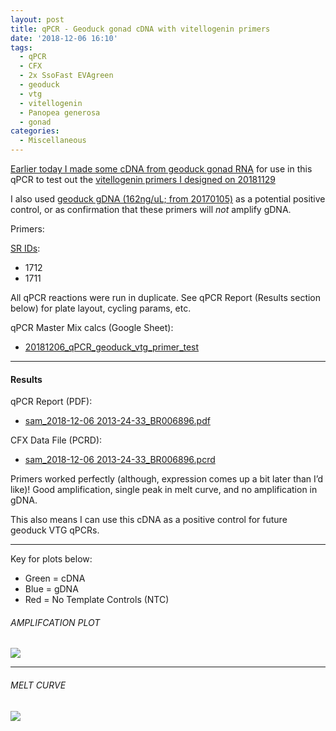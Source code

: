 ```yaml
---
layout: post
title: qPCR - Geoduck gonad cDNA with vitellogenin primers
date: '2018-12-06 16:10'
tags:
  - qPCR
  - CFX
  - 2x SsoFast EVAgreen
  - geoduck
  - vtg
  - vitellogenin
  - Panopea generosa
  - gonad
categories:
  - Miscellaneous
---
```

[Earlier today I made some cDNA from geoduck gonad RNA](https://robertslab.github.io/sams-notebook/2018/12/06/Reverse-Transcription-Geoduck-gonad-RNA-pool.html) for use in this qPCR to test out the [vitellogenin primers I designed on 20181129](https://robertslab.github.io/sams-notebook/2018/11/29/Primer-Design-Geoduck-Vitellogenin-using-Primer3.html)

I also used [geoduck gDNA (162ng/uL; from 20170105)](https://robertslab.github.io/sams-notebook/2017/01/05/dna-isolation-geoduck-gdna-for-illumina-initiated-sequencing-project.html) as a potential positive control, or as confirmation that these primers will _not_ amplify gDNA.

Primers:

[SR IDs](https://docs.google.com/spreadsheets/d/14m2kkFhxcoKWWIGoAD_7VOVsAg9wilME2UcSLqfnqLI/edit?usp=sharing&authkey=CP736rQK):

- 1712
- 1711

All qPCR reactions were run in duplicate. See qPCR Report (Results section below) for plate layout, cycling params, etc.

qPCR Master Mix calcs (Google Sheet):

- [20181206_qPCR_geoduck_vtg_primer_test](https://docs.google.com/spreadsheets/d/1xhNOLrTybRBcK-kXmFfpXkq1kCTxmJVB7OnvSaQ4vfI/edit?usp=sharing)

---

#### Results

qPCR Report (PDF):

- [sam_2018-12-06 2013-24-33_BR006896.pdf](http://owl.fish.washington.edu/Athaliana/qPCR_data/qPCR_reports/sam_2018-12-06%2013-24-33_BR006896.pdf)

CFX Data File (PCRD):

- [sam_2018-12-06 2013-24-33_BR006896.pcrd](http://owl.fish.washington.edu/scaphapoda/qPCR_data/cfx_connect_data/sam_2018-12-06%2013-24-33_BR006896.pcrd)

Primers worked perfectly (although, expression comes up a bit later than I'd like)! Good amplification, single peak in melt curve, and no amplification in gDNA.

This also means I can use this cDNA as a positive control for future geoduck VTG qPCRs.

---

Key for plots below:

- Green = cDNA
- Blue = gDNA
- Red = No Template Controls (NTC)

###### AMPLIFCATION PLOT

![](http://owl.fish.washington.edu/Athaliana/qPCR_data/sam_2018-12-06_13-24-33_amp_plots.png)

---

###### MELT CURVE

![](http://owl.fish.washington.edu/Athaliana/qPCR_data/sam_2018-12-06_13-24-33_melt_plots.png)
